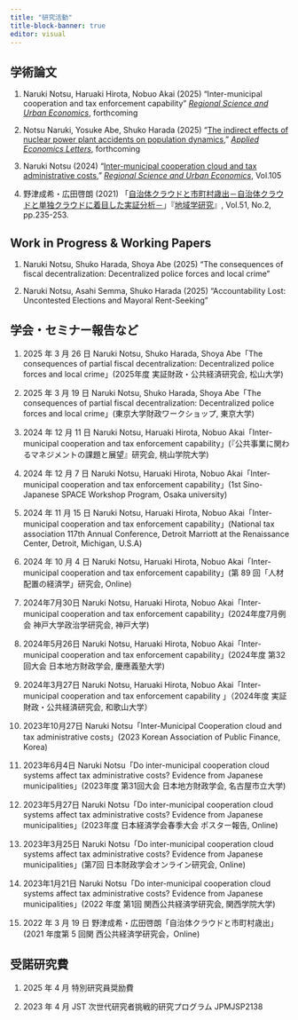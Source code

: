 ```yaml
---
title: "研究活動"
title-block-banner: true
editor: visual
---
```


## 学術論文

1. Naruki Notsu, Haruaki Hirota, Nobuo Akai (2025) "Inter-municipal cooperation and tax enforcement capability" [*Regional Science and Urban Economics*](https://www.journals.elsevier.com/regional-science-and-urban-economics), forthcoming

2.  Notsu Naruki, Yosuke Abe, Shuko Harada (2025) "[The indirect effects of nuclear power plant accidents on population dynamics](https://www.tandfonline.com/doi/abs/10.1080/13504851.2025.2493771)," [*Applied Economics Letters*](https://www.tandfonline.com/journals/rael20), forthcoming

3.  Naruki Notsu (2024) "[Inter-municipal cooperation cloud and tax administrative costs](https://www.sciencedirect.com/science/article/pii/S0166046224000152)," [*Regional Science and Urban Economics*](https://www.journals.elsevier.com/regional-science-and-urban-economics), Vol.105

4.  野津成希・広田啓朗 (2021) 「[自治体クラウドと市町村歳出－自治体クラウドと単独クラウドに着目した実証分析－](https://www.jstage.jst.go.jp/article/srs/51/2/51_235/_article/-char/ja/)」『[地域学研究](https://www.jstage.jst.go.jp/browse/srs/-char/ja)』, Vol.51, No.2, pp.235-253.

## Work in Progress & Working Papers

1.  Naruki Notsu, Shuko Harada, Shoya Abe (2025) "The consequences of fiscal decentralization: Decentralized police forces and local crime"

2. Naruki Notsu, Asahi Semma, Shuko Harada (2025) "Accountability Lost: Uncontested Elections and Mayoral Rent-Seeking"

## 学会・セミナー報告など

1.  2025 年 3 月 26 日 Naruki Notsu, Shuko Harada, Shoya Abe「The consequences of partial fiscal decentralization: Decentralized police forces and local crime」(2025年度 実証財政・公共経済研究会, 松山大学)

2.  2025 年 3 月 19 日 Naruki Notsu, Shuko Harada, Shoya Abe「The consequences of partial fiscal decentralization: Decentralized police forces and local crime」(東京大学財政ワークショップ, 東京大学)

3.  2024 年 12 月 11 日 Naruki Notsu, Haruaki Hirota, Nobuo Akai「Inter-municipal cooperation and tax enforcement capability」(『公共事業に関わるマネジメントの課題と展望』研究会, 桃山学院大学)

4.  2024 年 12 月 7 日 Naruki Notsu, Haruaki Hirota, Nobuo Akai「Inter-municipal cooperation and tax enforcement capability」(1st Sino-Japanese SPACE Workshop Program, Osaka university)

5.  2024 年 11 月 15 日 Naruki Notsu, Haruaki Hirota, Nobuo Akai「Inter-municipal cooperation and tax enforcement capability」(National tax association 117th Annual Conference, Detroit Marriott at the Renaissance Center, Detroit, Michigan, U.S.A)

6.  2024 年 10 月 4 日 Naruki Notsu, Haruaki Hirota, Nobuo Akai「Inter-municipal cooperation and tax enforcement capability」(第 89 回「人材配置の経済学」研究会, Online)

7.  2024年7月30日 Naruki Notsu, Haruaki Hirota, Nobuo Akai「Inter-municipal cooperation and tax enforcement capability」(2024年度7月例会 神戸大学政治学研究会, 神戸大学)

8.  2024年5月26日 Naruki Notsu, Haruaki Hirota, Nobuo Akai「Inter-municipal cooperation and tax enforcement capability」(2024年度 第32回大会 日本地方財政学会, 慶應義塾大学)

9.  2024年3月27日 Naruki Notsu, Haruaki Hirota, Nobuo Akai「Inter-municipal cooperation and tax enforcement capability 」（2024年度 実証財政・公共経済研究会, 和歌山大学）

10. 2023年10月27日 Naruki Notsu「Inter-Municipal Cooperation cloud and tax administrative costs」(2023 Korean Association of Public Finance, Korea)

11. 2023年6月4日 Naruki Notsu「Do inter-municipal cooperation cloud systems affect tax administrative costs? Evidence from Japanese municipalities」(2023年度 第31回大会 日本地方財政学会, 名古屋市立大学)

12. 2023年5月27日 Naruki Notsu「Do inter-municipal cooperation cloud systems affect tax administrative costs? Evidence from Japanese municipalities」(2023年度 日本経済学会春季大会 ポスター報告, Online)

13. 2023年3月25日 Naruki Notsu「Do inter-municipal cooperation cloud systems affect tax administrative costs? Evidence from Japanese municipalities」(第7回 日本財政学会オンライン研究会, Online)

14. 2023年1月21日 Naruki Notsu「Do inter-municipal cooperation cloud systems affect tax administrative costs? Evidence from Japanese municipalities」(2022 年度 第1回 関西公共経済学研究会, 関西学院大学)

15. 2022 年 3 月 19 日 野津成希・広田啓朗「自治体クラウドと市町村歳出」(2021 年度第 5 回関 西公共経済学研究会，Online)


## 受諾研究費

1. 2025 年 4 月 特別研究員奨励費

2. 2023 年 4 月 JST 次世代研究者挑戦的研究プログラム JPMJSP2138